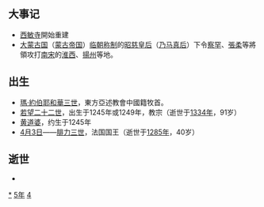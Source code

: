 {{yearTOC|1245|大理'''[[道隆|道隆]]七年'''；蒙古'''[[昭慈皇后|昭慈后]]（称制）四年'''；南宋'''[[淳祐|淳祐]]五年'''；越南'''[[天應政平|天應政平]]十四年'''；日本'''[[寬元|寬元]]三年'''}}
== 大事记 ==
*[[西敏寺|西敏寺]]開始重建
*[[大蒙古国|大蒙古国]]（[[蒙古帝国|蒙古帝国]]）[[临朝称制|临朝称制]]的[[昭慈皇后|昭慈皇后]]（[[乃马真后|乃马真后]]）下令[[察罕|察罕]]、[[張柔|張柔]]等將領攻打[[南宋|南宋]]的[[淮西|淮西]]、[[揚州|揚州]]等地。

== 出生 ==
*[[瑪·約伯耶和華三世|瑪·約伯耶和華三世]]，東方亞述教會中國籍牧首。
*[[若望二十二世|若望二十二世]]，出生于1245年或1249年，教宗（逝世于[[1334年|1334年]]，91岁）
*[[黄道婆|黄道婆]]，约生于1245年
*[[4月3日|4月3日]]——[[腓力三世_(法兰西)|腓力三世]]，法国国王（逝世于[[1285年|1285年]]，40岁）

== 逝世 ==
{{Wikisource year mention}}
*

[[Category:1245年|*]]
[[Category:1240年代|5年]]
[[Category:13世纪各年|4]]